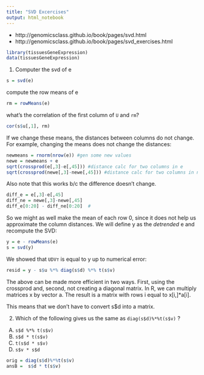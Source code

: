 ```yaml
---
title: "SVD Excercises"
output: html_notebook
---
```


* http://genomicsclass.github.io/book/pages/svd.html
* http://genomicsclass.github.io/book/pages/svd_exercises.html

```r
library(tissuesGeneExpression)
data(tissuesGeneExpression)
```

1. Computer the svd of e

```r
s = svd(e)
```

compute the row means of e

```r
rm = rowMeans(e)
```

what's the correlation of the first column of `U` and `rm`? 

```r
cor(s$u[,1], rm)
```

If we change these means, the distances between columns do not change. For example, changing the means does not change the distances:

```r
newmeans = rnorm(nrow(e)) #gen some new values
newe = newmeans + e
sqrt(crossprod(e[,3]-e[,45])) #distance calc for two columns in e
sqrt(crossprod(newe[,3]-newe[,45])) #distance calc for two columns in newe
```

Also note that this works b/c the difference doesn't change. 

```r
diff_e = e[,3]-e[,45]
diff_ne = newe[,3]-newe[,45]
diff_e[0:20] - diff_ne[0:20]  #
```

So we might as well make the mean of each row 0, since it does not help us approximate the column distances. We will define y as the *detrended* e and recompute the SVD:

```r
y = e - rowMeans(e)
s = svd(y)
```

We showed that `UDV⊤` is equal to y up to numerical error:

```r
resid = y - s$u %*% diag(s$d) %*% t(s$v)
```

The above can be made more efficient in two ways. First, using the crossprod and, second, not creating a diagonal matrix. In R, we can multiply matrices x by vector a. The result is a matrix with rows i equal to x[i,]*a[i].

This means that we don’t have to convert s$d into a matrix.

2. Which of the following gives us the same as `diag(s$d)%*%t(s$v)` ?

A) `s$d %*% t(s$v)`
B) `s$d * t(s$v)`
C) `t(s$d * s$v)`
D) `s$v * s$d`


```r
orig = diag(s$d)%*%t(s$v)
ansB =  s$d * t(s$v)
```

